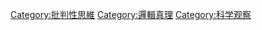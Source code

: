 {{catmore|準確與精密}}

[[Category:批判性思維|Category:批判性思維]]
[[Category:邏輯真理|Category:邏輯真理]]
[[Category:科学观察|Category:科学观察]]